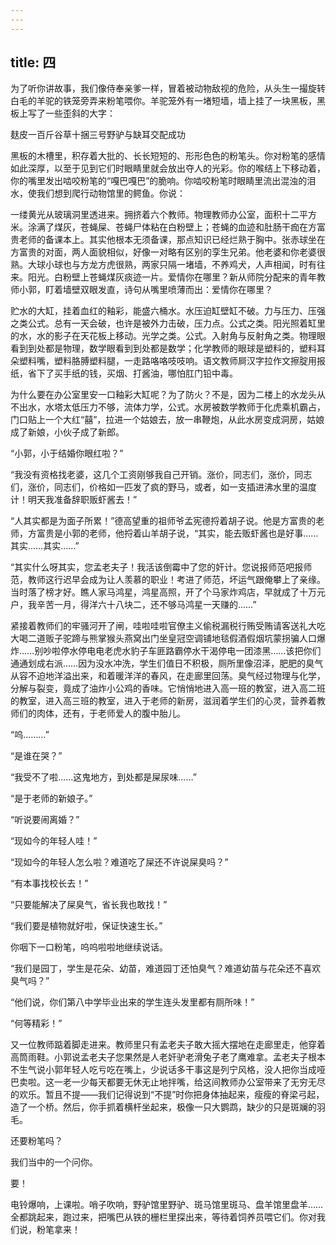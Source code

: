 ```yaml
---
---
---
```

title: 四
---




为了听你讲故事，我们像侍奉亲爹一样，冒着被动物敌视的危险，从头生一撮旋转白毛的羊驼的铁笼旁弄来粉笔喂你。羊驼笼外有一堵短墙，墙上挂了一块黑板，黑板上写了一些歪斜的大字：

麸皮一百斤谷草十捆三号野驴与缺耳交配成功

黑板的木槽里，积存着大批的、长长短短的、形形色色的粉笔头。你对粉笔的感情如此深厚，以至于见到它们时眼睛里就会放出夺人的光彩。你的喉结上下移动着，你的嘴里发出啮咬粉笔的“嘎巴嘎巴”的脆响。你啮咬粉笔时眼睛里流出混浊的泪水，使我们想到爬行动物馆里的鳄鱼。你说：

一缕黄光从玻璃洞里透进来。拥挤着六个教师。物理教师办公室，面积十二平方米。涂满了煤灰，苍蝇屎、苍蝇尸体粘在白粉壁上；苍蝇的血迹和肚肠干痂在方富贵老师的备课本上。其实他根本无须备课，那点知识已经烂熟于胸中。张赤球坐在方富贵的对面，两人面貌相似，好像一对略有区别的孪生兄弟。他老婆和你老婆很熟。大球小球也与方龙方虎很熟，两家只隔一堵墙，不养鸡犬，人声相闻，时有往来。阳光。白粉壁上苍蝇煤灰痰迹一片。爱情你在哪里？新从师院分配来的青年教师小郭，盯着墙壁双眼发直，诗句从嘴里喷薄而出：爱情你在哪里？

贮水的大缸，挂着血红的釉彩，能盛六桶水。水压迫缸壁缸不破。力与压力、压强之类公式。总有一天会破，也许是被外力击破，压力点。公式之类。阳光照着缸里的水，水的影子在天花板上移动。光学之类。公式。入射角与反射角之类。物理眼看到到处都是物理，数学眼看到到处都是数学；化学教师的眼球是塑料的，塑料耳朵塑料嘴，塑料胳膊塑料腿，一走路咯咯吱吱响。语文教师屙汉字拉作文擦腚用报纸，省下了买手纸的钱，买烟、打酱油，哪怕肛门铅中毒。

为什么要在办公室里安一口釉彩大缸呢？为了防火？不是，因为二楼上的水龙头从不出水，水塔太低压力不够，流体力学，公式。水房被数学教师于化虎乘机霸占，门口贴上一个大红“囍”，拉进一个姑娘去，放一串鞭炮，从此水房变成洞房，姑娘成了新娘，小伙子成了新郎。

“小郭，小于结婚你眼红啦？”

“我没有资格找老婆，这几个工资刚够我自己开销。涨价，同志们，涨价，同志们，涨价，同志们，价格如一匹发了疯的野马，或者，如一支插进沸水里的温度计！明天我准备辞职贩虾酱去！”

“人其实都是为面子所累！”德高望重的祖师爷孟宪德捋着胡子说。他是方富贵的老师，方富贵是小郭的老师，他捋着山羊胡子说，“其实，能去贩虾酱也是好事……其实……其实……”

“其实什么呀其实，您孟老夫子！我活该倒霉中了您的奸计。您说报师范吧报师范，教师这行迟早会成为让人羡慕的职业！考进了师范，坏运气跟俺攀上了亲缘。当时落了榜才好。瞧人家马鸿星，鸿星高照，开了个马家炸鸡店，早就成了十万元户，我辛苦一月，得洋六十八块二，还不够马鸿星一天赚的……”

紧接着教师们的牢骚河开了闸，哇啦哇啦官僚主义偷税漏税行贿受贿请客送礼大吃大喝二道贩子驼蹄与熊掌猴头燕窝出门坐皇冠空调铺地毯假酒假烟坑蒙拐骗人口爆炸……别吵啦停水停电电老虎水豹子车匪路霸停水干渴停电一团漆黑……该把你们通通划成右派……因为没水冲洗，学生们值日不积极，厕所里像沼泽，肥肥的臭气从容不迫地洋溢出来，和着暖洋洋的春风，在走廊里回荡。臭气经过物理与化学，分解与裂变，竟成了油炸小公鸡的香味。它悄悄地进入高一班的教室，进入高二班的教室，进入高三班的教室，进入于老师的新房，滋润着学生们的心灵，营养着教师们的肉体，还有，于老师爱人的腹中胎儿。

“呜………”

“是谁在哭？”

“我受不了啦……这鬼地方，到处都是屎尿味……”

“是于老师的新娘子。”

“听说要闹离婚？”

“现如今的年轻人哇！”

“现如今的年轻人怎么啦？难道吃了屎还不许说屎臭吗？”

“有本事找校长去！”

“只要能解决了屎臭气，省长我也敢找！”

“我们要是植物就好啦，保证快速生长。”

你咽下一口粉笔，呜呜啦啦地继续说话。

“我们是园丁，学生是花朵、幼苗，难道园丁还怕臭气？难道幼苗与花朵还不喜欢臭气吗？”

“他们说，你们第八中学毕业出来的学生连头发里都有厕所味！”

“何等精彩！”

又一位教师踮着脚走进来。教师里只有孟老夫子敢大摇大摆地在走廊里走，他穿着高筒雨鞋。小郭说孟老夫子您果然是人老奸驴老滑兔子老了鹰难拿。孟老夫子根本不生气说小郭年轻人吃亏吃在嘴上，少说话多干事这是列宁风格，没人把你当成哑巴卖啦。这一老一少每天都要无休无止地拌嘴，给这间教师办公室带来了无穷无尽的欢乐。暂且不提——我们记得说到“不提”时你把身体抽起来，瘦瘦的脊梁弓起，造了一个桥。然后，你手抓着横杆坐起来，极像一只大鹦鹉，缺少的只是斑斓的羽毛。

还要粉笔吗？

我们当中的一个问你。

要！

电铃爆响，上课啦。哨子吹响，野驴馆里野驴、斑马馆里斑马、盘羊馆里盘羊……全都跳起来，跑过来，把嘴巴从铁的栅栏里探出来，等待着饲养员喂它们。你对我们说，粉笔拿来！